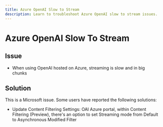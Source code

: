```yaml
---
title: Azure OpenAI Slow to Stream
description: Learn to troubleshoot Azure OpenAI slow to stream issues.
---
```


# Azure OpenAI Slow To Stream

## Issue

- When using OpenAI hosted on Azure, streaming is slow and in big chunks

## Solution

This is a Microsoft issue. Some users have reported the following solutions:

- Update Content Filtering Settings:
  OAI Azure portal, within Content Filtering (Preview), there's an option to set Streaming mode from Default to Asynchronous Modified Filter
